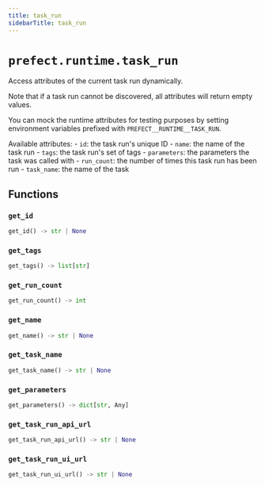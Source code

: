 ```yaml
---
title: task_run
sidebarTitle: task_run
---
```


# `prefect.runtime.task_run`



Access attributes of the current task run dynamically.

Note that if a task run cannot be discovered, all attributes will return empty values.

You can mock the runtime attributes for testing purposes by setting environment variables
prefixed with `PREFECT__RUNTIME__TASK_RUN`.

Available attributes:
    - `id`: the task run's unique ID
    - `name`: the name of the task run
    - `tags`: the task run's set of tags
    - `parameters`: the parameters the task was called with
    - `run_count`: the number of times this task run has been run
    - `task_name`: the name of the task


## Functions

### `get_id` <sup><a href="https://github.com/PrefectHQ/prefect/blob/main/src/prefect/runtime/task_run.py#L89" target="_blank"><Icon icon="github" style="width: 14px; height: 14px;" /></a></sup>

```python
get_id() -> str | None
```

### `get_tags` <sup><a href="https://github.com/PrefectHQ/prefect/blob/main/src/prefect/runtime/task_run.py#L95" target="_blank"><Icon icon="github" style="width: 14px; height: 14px;" /></a></sup>

```python
get_tags() -> list[str]
```

### `get_run_count` <sup><a href="https://github.com/PrefectHQ/prefect/blob/main/src/prefect/runtime/task_run.py#L103" target="_blank"><Icon icon="github" style="width: 14px; height: 14px;" /></a></sup>

```python
get_run_count() -> int
```

### `get_name` <sup><a href="https://github.com/PrefectHQ/prefect/blob/main/src/prefect/runtime/task_run.py#L111" target="_blank"><Icon icon="github" style="width: 14px; height: 14px;" /></a></sup>

```python
get_name() -> str | None
```

### `get_task_name` <sup><a href="https://github.com/PrefectHQ/prefect/blob/main/src/prefect/runtime/task_run.py#L119" target="_blank"><Icon icon="github" style="width: 14px; height: 14px;" /></a></sup>

```python
get_task_name() -> str | None
```

### `get_parameters` <sup><a href="https://github.com/PrefectHQ/prefect/blob/main/src/prefect/runtime/task_run.py#L127" target="_blank"><Icon icon="github" style="width: 14px; height: 14px;" /></a></sup>

```python
get_parameters() -> dict[str, Any]
```

### `get_task_run_api_url` <sup><a href="https://github.com/PrefectHQ/prefect/blob/main/src/prefect/runtime/task_run.py#L135" target="_blank"><Icon icon="github" style="width: 14px; height: 14px;" /></a></sup>

```python
get_task_run_api_url() -> str | None
```

### `get_task_run_ui_url` <sup><a href="https://github.com/PrefectHQ/prefect/blob/main/src/prefect/runtime/task_run.py#L143" target="_blank"><Icon icon="github" style="width: 14px; height: 14px;" /></a></sup>

```python
get_task_run_ui_url() -> str | None
```
